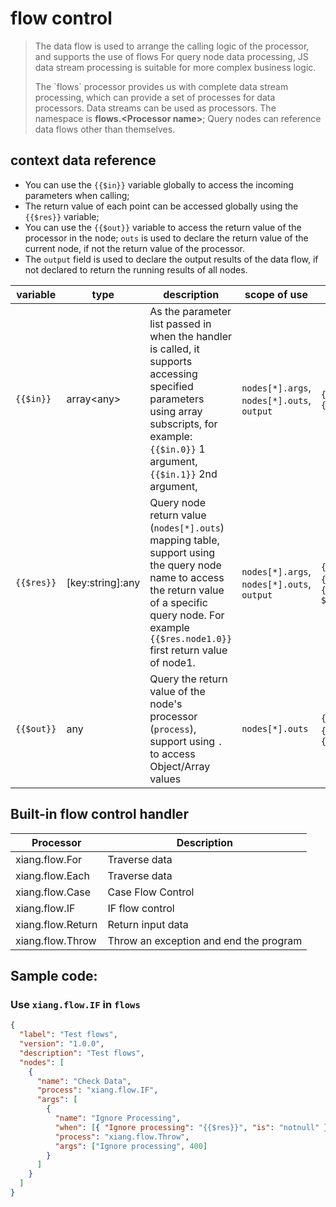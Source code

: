 # flow control

<blockquote>
  <p>
    The data flow is used to arrange the calling logic of the processor, and supports the use of flows
    For query node data processing, JS data stream processing is suitable for more complex business logic.
  </p>
  <p>
   The `flows` processor provides us with complete data stream processing, which can provide a set of processes for data processors. Data streams can be used as processors. The namespace is
    <strong>flows.&lt;Processor name&gt;</strong>; Query nodes can reference data flows other than themselves.
  </p>

</blockquote>

## context data reference

- You can use the `{{$in}}` variable globally to access the incoming parameters when calling;
- The return value of each point can be accessed globally using the `{{$res}}` variable;
- You can use the `{{$out}}` variable to access the return value of the processor in the node; `outs` is used to declare the return value of the current node, if not the return value of the processor.
- The `output` field is used to declare the output results of the data flow, if not declared to return the running results of all nodes.

| variable   | type               | description                                                                                                                                                                                                 | scope of use                               | example                                                        |
| ---------- | ------------------ | ----------------------------------------------------------------------------------------------------------------------------------------------------------------------------------------------------------- | ------------------------------------------ | -------------------------------------------------------------- |
| `{{$in}}`  | array<any\>        | As the parameter list passed in when the handler is called, it supports accessing specified parameters using array subscripts, for example: `{{$in.0}}` 1 argument, `{{$in.1}}` 2nd argument,               | `nodes[*].args`, `nodes[*].outs`, `output` | `{{$in}}` , `{{$in.0}}`,`{{$in.0.name}}`                       |
| `{{$res}}` | \[key:string\]:any | Query node return value (`nodes[*].outs`) mapping table, support using the query node name to access the return value of a specific query node. For example `{{$res.node1.0}}` first return value of node1. | `nodes[*].args`, `nodes[*].outs`, `output` | `{{$res}}`, `{{$res.node1.0.name}}`, `{{ $res.node2.manu_id}}` |
| `{{$out}}` | any                | Query the return value of the node's processor (`process`), support using `.` to access Object/Array values ​​                                                                                              | `nodes[*].outs`                            | `{{out} }`, `{{out.name}}`, `{{out.0}}`                        |

## Built-in flow control handler

| Processor         | Description                            |
| ----------------- | -------------------------------------- |
| xiang.flow.For    | Traverse data                          |
| xiang.flow.Each   | Traverse data                          |
| xiang.flow.Case   | Case Flow Control                      |
| xiang.flow.IF     | IF flow control                        |
| xiang.flow.Return | Return input data                      |
| xiang.flow.Throw  | Throw an exception and end the program |

## Sample code:

### Use `xiang.flow.IF` in `flows`

```json
{
  "label": "Test flows",
  "version": "1.0.0",
  "description": "Test flows",
  "nodes": [
    {
      "name": "Check Data",
      "process": "xiang.flow.IF",
      "args": [
        {
          "name": "Ignore Processing",
          "when": [{ "Ignore processing": "{{$res}}", "is": "notnull" }],
          "process": "xiang.flow.Throw",
          "args": ["Ignore processing", 400]
        }
      ]
    }
  ]
}
```

<Div style={{ display: "flex", justifyContent: "space-between" }}>
  <Link
    type="prev"
    title="Encryption and Decryption"
    link="Manual/Processor/Encryption and Decryption"
  ></Link>
  <Link type="next" title="Array" link="Manual/Processor/Array"></Link>
</Div>
